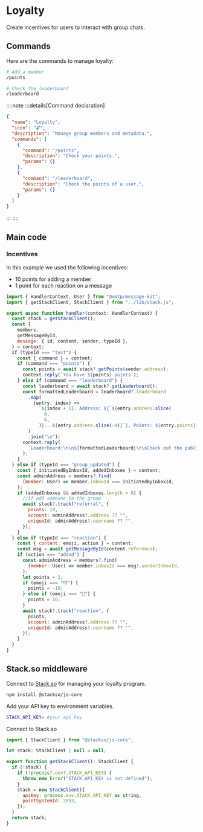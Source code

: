 # Loyalty

Create incentives for users to interact with group chats.

## Commands

Here are the commands to manage loyalty:

```bash [cmd]
# Add a member
/points

# Check the leaderboard
/leaderboard
```

::::note
:::details[Command declaration]

```json
{
  "name": "Loyalty",
  "icon": "🔓",
  "description": "Manage group members and metadata.",
  "commands": [
    {
      "command": "/points",
      "description": "Check your points.",
      "params": {}
    },
    {
      "command": "/leaderboard",
      "description": "Check the points of a user.",
      "params": {}
    }
  ]
}
```

:::
::::

## Main code

### Incentives

In this example we used the following incentives:

- 10 points for adding a member
- 1 point for each reaction on a message

```jsx [src/handler/loyalty.ts]
import { HandlerContext, User } from "@xmtp/message-kit";
import { getStackClient, StackClient } from "../lib/stack.js";

export async function handler(context: HandlerContext) {
  const stack = getStackClient();
  const {
    members,
    getMessageById,
    message: { id, content, sender, typeId },
  } = context;
  if (typeId === "text") {
    const { command } = content;
    if (command === "points") {
      const points = await stack?.getPoints(sender.address);
      context.reply(`You have ${points} points`);
    } else if (command === "leaderboard") {
      const leaderboard = await stack?.getLeaderboard();
      const formattedLeaderboard = leaderboard?.leaderboard
        .map(
          (entry, index) =>
            `${index + 1}. Address: ${`${entry.address.slice(
              0,
              6,
            )}...${entry.address.slice(-4)}`}, Points: ${entry.points}`,
        )
        .join("\n");
      context.reply(
        `Leaderboard:\n\n${formattedLeaderboard}\n\nCheck out the public leaderboard\nhttps://www.stack.so/leaderboard/degen-group`,
      );
    }
  } else if (typeId === "group_updated") {
    const { initiatedByInboxId, addedInboxes } = content;
    const adminAddress = members?.find(
      (member: User) => member.inboxId === initiatedByInboxId,
    );
    if (addedInboxes && addedInboxes.length > 0) {
      //if add someone to the group
      await stack?.track("referral", {
        points: 10,
        account: adminAddress?.address ?? "",
        uniqueId: adminAddress?.username ?? "",
      });
    }
  } else if (typeId === "reaction") {
    const { content: emoji, action } = content;
    const msg = await getMessageById(content.reference);
    if (action === "added") {
      const adminAddress = members?.find(
        (member: User) => member.inboxId === msg?.senderInboxId,
      );
      let points = 1;
      if (emoji === "👎") {
        points = -10;
      } else if (emoji === "🎩") {
        points = 10;
      }
      await stack?.track("reaction", {
        points,
        account: adminAddress?.address ?? "",
        uniqueId: adminAddress?.username ?? "",
      });
    }
  }
}
```

## Stack.so middleware

Connect to [Stack.so](https://stack.so) for managing your loyalty program.

```bash [cmd]
npm install @stackso/js-core
```

Add your API key to environment variables.

```bash
STACK_API_KEY= #your api key
```

Connect to Stack.so

```jsx [src/lib/stack.ts]
import { StackClient } from "@stackso/js-core";

let stack: StackClient | null = null;

export function getStackClient(): StackClient {
  if (!stack) {
    if (!process?.env?.STACK_API_KEY) {
      throw new Error("STACK_API_KEY is not defined");
    }
    stack = new StackClient({
      apiKey: process.env.STACK_API_KEY as string,
      pointSystemId: 2893,
    });
  }
  return stack;
}
```
